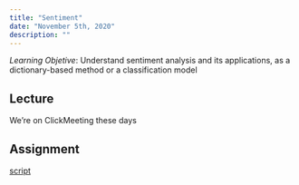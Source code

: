 ```yaml
---
title: "Sentiment"
date: "November 5th, 2020"
description: ""
---
```


*Learning Objetive*: Understand sentiment analysis and
its applications, as a dictionary-based method or a
classification model

## Lecture

We're on ClickMeeting these days

## Assignment

[script](labs/week08/classification.R)

